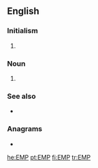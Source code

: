 {{also|emp|emp-|Emp.}}
==English==
{{wikipedia|lang=en}}

===Initialism===
{{rfc-header|Initialism}}
{{en-initialism}}

# {{lb|en|astronomy}} {{abbreviation of|lang=en|extremely metal-poor}} {{gloss|pertaining to stars with extremely low [[metallicity]]}}

===Noun===
{{en-noun}}

# {{initialism of|electromagnetic pulse|ElectroMagnetic Pulse|lang=en}} {{gloss|It is caused by [[Compton]] recoil of highly excited [[electron]]s.}}

===See also===
* {{pedia|lang=en|Electromagnetic pulse}}

===Anagrams===
* {{l|en|MEP}}

[[he:EMP]]
[[pt:EMP]]
[[fi:EMP]]
[[tr:EMP]]